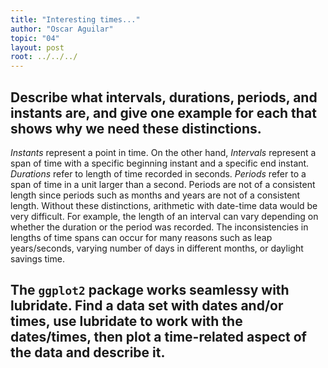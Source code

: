```yaml
---
title: "Interesting times..."
author: "Oscar Aguilar"
topic: "04"
layout: post
root: ../../../
---
```



## Describe what intervals, durations, periods, and instants are, and give one example for each that shows why we need these distinctions.

*Instants* represent a point in time. On the other hand,  *Intervals* represent a span of time with a specific beginning instant and a specific end instant. *Durations* refer to length of time recorded in seconds. *Periods* refer to a span of time in a unit larger than a second. Periods are not of a consistent length since periods such as months and years are not of a consistent length. Without these distinctions, arithmetic with date-time data would be very difficult. For example, the length of an interval can vary depending on whether the duration or the period was recorded. The inconsistencies in lengths of time spans can occur for many reasons such as leap years/seconds, varying number of days in different months, or daylight savings time.  


## The `ggplot2` package works seamlessy with lubridate. Find a data set with dates and/or times, use lubridate to work with the dates/times, then plot a time-related aspect of the data and describe it.  



